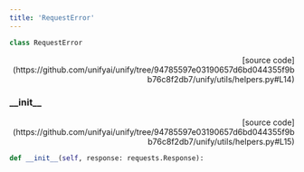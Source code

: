 ```yaml
---
title: 'RequestError'
---
```


```python
class RequestError
```

<p align="right">[source code](https://github.com/unifyai/unify/tree/94785597e03190657d6bd044355f9bb76c8f2db7/unify/utils/helpers.py#L14)</p>



### \_\_init\_\_

<p align="right">[source code](https://github.com/unifyai/unify/tree/94785597e03190657d6bd044355f9bb76c8f2db7/unify/utils/helpers.py#L15)</p>

```python
def __init__(self, response: requests.Response):
```

